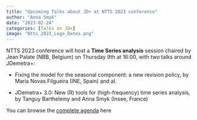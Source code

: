 ```yaml
---
title: "Upcoming Talks about JD+ at NTTS 2023 conference"
author: "Anna Smyk"
date: "2023-02-24"
categories: [Talks on JD+]
image: "Ntts_2023_Logo_Dates.png"
---
```


NTTS 2023 conference will host a **Time Series analysis** session chaired by Jean Palate (NBB, Belgium) on Thursday 9th at 16:00, with two talks around JDemetra+:

-   Fixing the model for the seasonal component: a new revision policy, by Maria Novas Filgueira (INE, Spain) and al.

-   JDemetra+ 3.0: New (R) tools for (high-frequency) time series analysis, by Tanguy Barthelemy and Anna Smyk (Insee, France)

You can browse the [complete agenda](ntts2023_scientific_programme_and_outline_0.pdf) here
